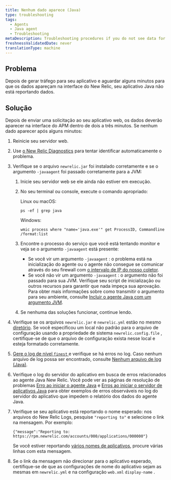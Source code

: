 ```yaml
---
title: Nenhum dado aparece (Java)
type: troubleshooting
tags:
  - Agents
  - Java agent
  - Troubleshooting
metaDescription: Troubleshooting procedures if you do not see data for your app in the New Relic UI after installing the Java agent.
freshnessValidatedDate: never
translationType: machine
---
```


## Problema

Depois de gerar tráfego para seu aplicativo e aguardar alguns minutos para que os dados apareçam na interface do New Relic, seu aplicativo Java não está reportando dados.

## Solução

Depois de enviar uma solicitação ao seu aplicativo web, os dados deverão aparecer na interface do APM dentro de dois a três minutos. Se nenhum dado aparecer após alguns minutos:

1. Reinicie seu servidor web.

2. Use [o New Relic Diagnostics](/docs/agents/manage-apm-agents/troubleshooting/new-relic-diagnostics) para tentar identificar automaticamente o problema.

3. Verifique se o arquivo `newrelic.jar` foi instalado corretamente e se o argumento `-javaagent` foi passado corretamente para a JVM:

   1. Inicie seu servidor web se ele ainda não estiver em execução.

   2. No seu terminal ou console, execute o comando apropriado:

      Linux ou macOS:

      ```
      ps -ef | grep java
      ```

      Windows:

      ```
      wmic process where "name='java.exe'" get ProcessID, Commandline /format:list
      ```

   3. Encontre o processo do serviço que você está tentando monitor e veja se o argumento `-javaagent` está presente:

      * Se você vir um argumento `-javaagent` : o problema está na inicialização do agente ou o agente não consegue se comunicar através do seu firewall com [o intervalo de IP do nosso coletor](/docs/using-new-relic/cross-product-functions/install-configure/networks).
      * Se você não vir um argumento `-javaagent` : o argumento não foi passado para sua JVM. Verifique seu script de inicialização ou outros recursos para garantir que nada impeça sua aprovação. Para obter mais informações sobre como transmitir o argumento para seu ambiente, consulte [Incluir o agente Java com um argumento JVM](/docs/agents/java-agent/installation/include-java-agent-jvm-argument).

   4. Se nenhuma das soluções funcionar, continue lendo.

4. Verifique se os arquivos `newrelic.jar` e `newrelic.yml` estão no mesmo [diretório](/docs/agents/manage-apm-agents/troubleshooting/find-agent-root-directory#java-agent). Se você especificou um local não padrão para o arquivo de configuração usando a propriedade de sistema `newrelic.config.file` , certifique-se de que o arquivo de configuração exista nesse local e esteja formatado corretamente.

5. [Gere o log de nível `finest` ](/docs/agents/java-agent/troubleshooting/generating-logs-troubleshooting)e verifique se há erros no log. Caso nenhum arquivo de log possa ser encontrado, consulte [Nenhum arquivo de log (Java)](/docs/agents/java-agent/troubleshooting/no-log-file-java).

6. Verifique o log do servidor do aplicativo em busca de erros relacionados ao agente Java New Relic. Você pode ver as páginas de resolução de problemas [Erro ao iniciar o agente Java](/docs/agents/java-agent/troubleshooting/error-bootstrapping-new-relic-java-agent) e [Erros ao iniciar o servidor de aplicativos Java](/docs/agents/java-agent/troubleshooting/errors-starting-java-app-server) para obter exemplos de erros observáveis no log do servidor do aplicativo que impedem o relatório dos dados do agente Java.

7. Verifique se seu aplicativo está reportando o nome esperado: nos arquivos do New Relic Logs, pesquise `"reporting to"` e selecione o link na mensagem. Por exemplo:

   ```
   {"message":"Reporting to: https://rpm.newrelic.com/accounts/000/applications/000000"}
   ```

   Se você estiver reportando [vários nomes de aplicativos](/docs/apm/new-relic-apm/installation-configuration/using-multiple-names-app), procure várias linhas com esta mensagem.

8. Se o link da mensagem não direcionar para o aplicativo esperado, certifique-se de que as configurações de nome do aplicativo sejam as mesmas em `newrelic.yml` e na configuração `web.xml` `display-name` .